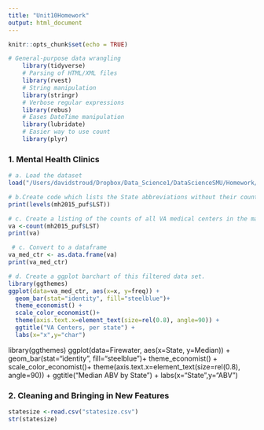 ```yaml
---
title: "Unit10Homework"
output: html_document
---
```


```r
knitr::opts_chunk$set(echo = TRUE)
```

```r
# General-purpose data wrangling
    library(tidyverse)  
    # Parsing of HTML/XML files  
    library(rvest)    
    # String manipulation
    library(stringr)   
    # Verbose regular expressions
    library(rebus)     
    # Eases DateTime manipulation
    library(lubridate)
    # Easier way to use count
    library(plyr)
```

### 1. Mental Health Clinics 
```r
# a. Load the dataset
load("/Users/davidstroud/Dropbox/Data_Science1/DataScienceSMU/Homework/Unit10/N-MHSS-2015-DS0001-bndl-data-r/N-MHSS-2015-DS0001-data/N-MHSS-2015-DS0001-data-r.rda")
```

```r
# b.Create code which lists the State abbreviations without their counts
print(levels(mh2015_puf$LST))
```


```r
# c. Create a listing of the counts of all VA medical centers in the mainland US by state
va <-count(mh2015_puf$LST)
print(va)
```



```r
 # c. Convert to a dataframe 
va_med_ctr <- as.data.frame(va)
print(va_med_ctr)
```

```r
# d. Create a ggplot barchart of this filtered data set.
library(ggthemes)
ggplot(data=va_med_ctr, aes(x=x, y=freq)) +
  geom_bar(stat="identity", fill="steelblue")+
  theme_economist() + 
  scale_color_economist()+
  theme(axis.text.x=element_text(size=rel(0.8), angle=90)) +
  ggtitle("VA Centers, per state") +
  labs(x="x",y="char")
```

library(ggthemes)
ggplot(data=Firewater, aes(x=State, y=Median)) +
  geom_bar(stat="identity", fill="steelblue")+
  theme_economist() + 
  scale_color_economist()+
  theme(axis.text.x=element_text(size=rel(0.8), angle=90)) +
  ggtitle("Median ABV by State") +
  labs(x="State",y="ABV")






### 2. Cleaning and Bringing in New Features

```r
statesize <-read.csv("statesize.csv")
str(statesize)
```

```r

```




















